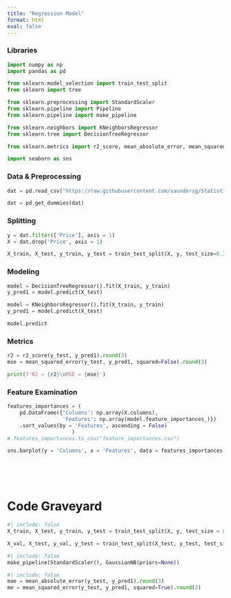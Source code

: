 ```yaml
---
title: "Regression Model"
format: html
eval: false
---
```


### Libraries

```python
import numpy as np
import pandas as pd

from sklearn.model_selection import train_test_split
from sklearn import tree

from sklearn.preprocessing import StandardScaler
from sklearn.pipeline import Pipeline
from sklearn.pipeline import make_pipeline

from sklearn.neighbors import KNeighborsRegressor
from sklearn.tree import DecisionTreeRegressor

from sklearn.metrics import r2_score, mean_absolute_error, mean_squared_error

import seaborn as sns
```

### Data & Preprocessing

```python
dat = pd.read_csv("https://raw.githubusercontent.com/saundersg/Statistics-Notebook/master/Data/CarPrices.csv")

dat = pd.get_dummies(dat)
```

### Splitting

```python
y = dat.filter(['Price'], axis = 1)
X = dat.drop('Price', axis = 1)

X_train, X_test, y_train, y_test = train_test_split(X, y, test_size=0.33, random_state=42)
```

### Modeling

```python
model = DecisionTreeRegressor().fit(X_train, y_train)
y_pred1 = model.predict(X_test)
```

```python
model = KNeighborsRegressor().fit(X_train, y_train)
y_pred1 = model.predict(X_test)
```

```python
model.predict
```

### Metrics

```python
r2 = r2_score(y_test, y_pred1).round(3)
mse = mean_squared_error(y_test, y_pred1, squared=False).round(3)

print(f'R2 = {r2}\nMSE = {mse}')
```

### Feature Examination

```python
features_importances = (
    pd.DataFrame({'Columns': np.array(X.columns),
                  'Features': np.array(model.feature_importances_)})
    .sort_values(by = 'Features', ascending = False)
                     )
# features_importances.to_csv("feature_importances.csv")
```

```python
sns.barplot(y = 'Columns', x = 'Features', data = features_importances.head(10), color = "lightblue") 
```

<br><br><br>

# Code Graveyard

```python
#| include: false
X_train, X_test, y_train, y_test = train_test_split(X, y, test_size = 0.2, random_state = 314)

X_val, X_test, y_val, y_test = train_test_split(X_test, y_test, test_size = 0.5, random_state = 314)
```

```python
#| include: false
make_pipeline(StandardScaler(), GaussianNB(priors=None))
```

```python
#| include: false
mae = mean_absolute_error(y_test, y_pred1).round(3)
me = mean_squared_error(y_test, y_pred1, squared=True).round(3)
```